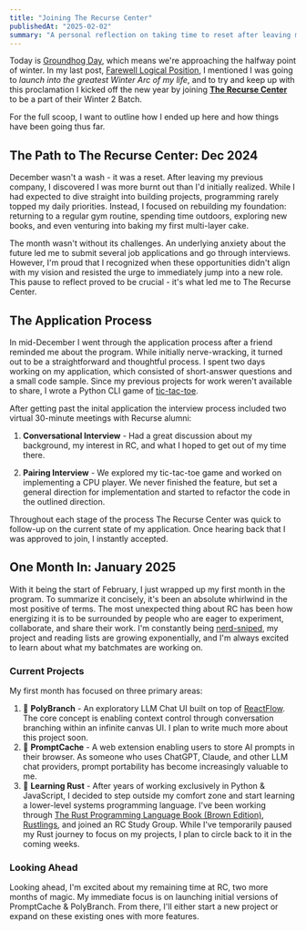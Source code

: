 ```yaml
---
title: "Joining The Recurse Center"
publishedAt: "2025-02-02"
summary: "A personal reflection on taking time to reset after leaving my job and beginning a new chapter at The Recurse Center."
---
```


Today is [Groundhog Day](https://en.wikipedia.org/wiki/Groundhog_Day), which means we're approaching the halfway point of winter. In my last post, [Farewell Logical Position](farewell-logical-position), I mentioned I was going to _launch into the greatest Winter Arc of my life_, and to try and keep up with this proclamation I kicked off the new year by joining [**The Recurse Center**](https://www.recurse.com) to be a part of their Winter 2 Batch.

For the full scoop, I want to outline how I ended up here and how things have been going thus far.

## The Path to The Recurse Center: Dec 2024

December wasn't a wash - it was a reset. After leaving my previous company, I discovered I was more burnt out than I'd initially realized. While I had expected to dive straight into building projects, programming rarely topped my daily priorities. Instead, I focused on rebuilding my foundation: returning to a regular gym routine, spending time outdoors, exploring new books, and even venturing into baking my first multi-layer cake.

The month wasn't without its challenges. An underlying anxiety about the future led me to submit several job applications and go through interviews. However, I'm proud that I recognized when these opportunities didn't align with my vision and resisted the urge to immediately jump into a new role. This pause to reflect proved to be crucial - it's what led me to The Recurse Center.

## The Application Process

In mid-December I went through the application process after a friend reminded me about the program. While initially nerve-wracking, it turned out to be a straightforward and thoughtful process. I spent two days working on my application, which consisted of short-answer questions and a small code sample. Since my previous projects for work weren't available to share, I wrote a Python CLI game of [tic-tac-toe](https://gist.github.com/MarcACard/41d5536e7aa2c978b249d4bbda9d03a4).

After getting past the inital application the interview process included two virtual 30-minute meetings with Recurse alumni:

1. **Conversational Interview** - Had a great discussion about my background, my interest in RC, and what I hoped to get out of my time there.

2. **Pairing Interview** - We explored my tic-tac-toe game and worked on implementing a CPU player. We never finished the feature, but set a general direction for implementation and started to refactor the code in the outlined direction.

Throughout each stage of the process The Recurse Center was quick to follow-up on the current state of my application. Once hearing back that I was approved to join, I instantly accepted.

## One Month In: January 2025

With it being the start of February, I just wrapped up my first month in the program. To summarize it concisely, it's been an absolute whirlwind in the most positive of terms. The most unexpected thing about RC has been how energizing it is to be surrounded by people who are eager to experiment, collaborate, and share their work. I'm constantly being [nerd-sniped](https://xkcd.com/356/), my project and reading lists are growing exponentially, and I'm always excited to learn about what my batchmates are working on.

### Current Projects

My first month has focused on three primary areas:

1. 🌳 **PolyBranch** - An exploratory LLM Chat UI built on top of [ReactFlow](https://reactflow.dev). The core concept is enabling context control through conversation branching within an infinite canvas UI. I plan to write much more about this project soon.
2. 📔 **PromptCache** - A web extension enabling users to store AI prompts in their browser. As someone who uses ChatGPT, Claude, and other LLM chat providers, prompt portability has become increasingly valuable to me.
3. 🦀 **Learning Rust** - After years of working exclusively in Python & JavaScript, I decided to step outside my comfort zone and start learning a lower-level systems programming language. I've been working through [The Rust Programming Language Book (Brown Edition)](https://rust-book.cs.brown.edu), [Rustlings](https://github.com/rust-lang/rustlings), and joined an RC Study Group. While I've temporarily paused my Rust journey to focus on my projects, I plan to circle back to it in the coming weeks.

### Looking Ahead

Looking ahead, I'm excited about my remaining time at RC, two more months of magic. My immediate focus is on launching initial versions of PromptCache & PolyBranch. From there, I'll either start a new project or expand on these existing ones with more features.
